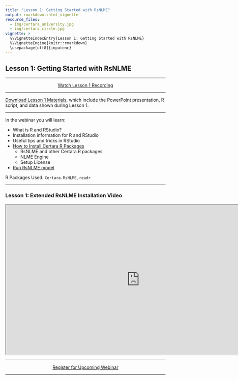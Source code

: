 ```yaml
---
title: "Lesson 1: Getting Started with RsNLME"
output: rmarkdown::html_vignette
resource_files:
  - img/certara_university.jpg
  - img/certara_circle.jpg
vignette: >
  %\VignetteIndexEntry{Lesson 1: Getting Started with RsNLME}
  %\VignetteEngine{knitr::rmarkdown}
  \usepackage[utf8]{inputenc}
---
```


## Lesson 1: Getting Started with RsNLME

---

<center>
<a class = "registration-button" href="https://certara.zoom.us/rec/play/XxU4QjsEijEXip6e4pyMbGoM3dqhTx4F-mHrO7pqaxt0RKZF6LR5h4UIH_brg6XCj7hqnsTs101-wba6.PIgabJyv1YN0XdUU?startTime=1651154353000&_x_zm_rtaid=0psuG8eAQViHfkY_X5zwlA.1651167154263.d55d73769c1e1a010c9784657360db67&_x_zm_rhtaid=533" target="_blank">Watch Lesson 1 Recording</a>
</center>

---

<a href="https://certara-training.s3.amazonaws.com/Certara.R+School/Lesson+1/Certara.R+School+Lesson1+Materials.zip" download>Download Lesson 1 Materials</a>, which include the PowerPoint presentation, R script, and data shown during Lesson 1.

----

In the webinar you will learn:

* What is R and RStudio?
* Installation information for R and RStudio
* Useful tips and tricks in RStudio
* [How to Install Certara R Packages](https://certara.github.io/R-Certara/#installation-and-running-information)
  * RsNLME and other Certara.R packages
  * NLME Engine
  * Setup License
* [Run RsNLME model](https://certara.github.io/R-RsNLME/articles/installation.html#run-test-example-1)

R Packages Used: `Certara.RsNLME`, `readr` 

----

### Lesson 1: Extended RsNLME Installation Video

<center>
<iframe width="840" height="472" src="https://certara-training.s3.amazonaws.com/Certara+University/PKPD+Free+Learning/028-TU+RsNLME+Tutorials/RsNLME+Installation/Videos/RSNLME+1.1+installation.mp4"></iframe>
</center>

---

<center>
<a class = "registration-button" href="https://certara.zoom.us/webinar/register/WN_7dxvlrtfQ1SOv_pJn8kOZg" target="_blank">Register for Upcoming Webinar</a>
</center>

---
